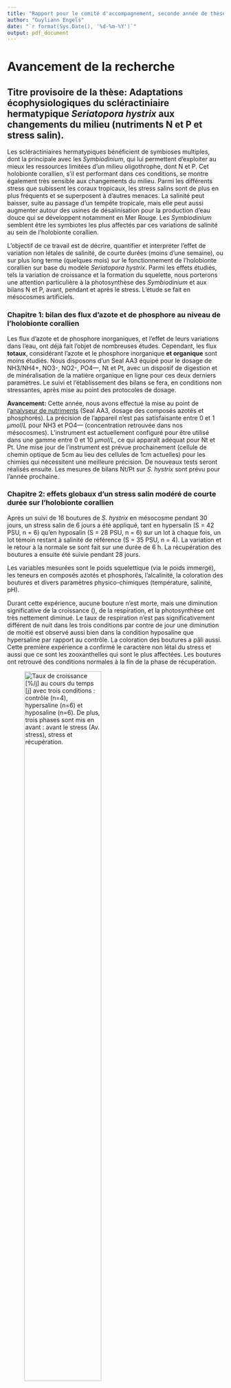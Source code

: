 ```yaml
---
title: "Rapport pour le comité d'accompagnement, seconde année de thèse"
author: "Guyliann Engels"
date: "`r format(Sys.Date(), '%d-%m-%Y')`"
output: pdf_document
---
```


# Avancement de la recherche

## Titre provisoire de la thèse: Adaptations écophysiologiques du scléractiniaire hermatypique _Seriatopora hystrix_ aux changements du milieu (nutriments N et P et stress salin).

Les scléractiniaires hermatypiques bénéficient de symbioses multiples, dont la principale avec les _Symbiodinium_, qui lui permettent d'exploiter au mieux les ressources limitées d'un milieu oligothrophe, dont N et P. Cet holobionte corallien, s'il est performant dans ces conditions, se montre également très sensible aux changements du milieu. Parmi les différents stress que subissent les coraux tropicaux, les stress salins sont de plus en plus fréquents et se superposent à d'autres menaces. La salinité peut baisser, suite au passage d'un tempête tropicale, mais elle peut aussi augmenter autour des usines de désalinisation pour la production d'eau douce qui se développent notamment en Mer Rouge. Les _Symbiodinium_ semblent être les symbiotes les plus affectés par ces variations de salinité au sein de l'holobionte corallien.

L'objectif de ce travail est de décrire, quantifier et interpréter l'effet de variation non létales de salinité, de courte durées (moins d'une semaine), ou sur plus long terme (quelques mois) sur le fonctionnement de l'holobionte corallien sur base du modèle _Seriatopora hystrix_. Parmi les effets étudiés, tels la variation de croissance et la formation du squelette, nous porterons une attention particulière à la photosynthèse des _Symbiodinium_ et aux bilans N et P, avant, pendant et après le stress. L'étude se fait en mésocosmes artificiels.


### Chapitre 1: bilan des flux d'azote et de phosphore au niveau de l'holobionte corallien

Les flux d'azote et de phosphore inorganiques, et l'effet de leurs variations dans l'eau, ont déjà fait l'objet de nombreuses études. Cependant, les flux **totaux**, considérant l'azote et le phosphore inorganique **et organique** sont moins étudiés. Nous disposons d'un Seal AA3 équipé pour le dosage de NH3/NH4+, NO3-, NO2-, PO4---, Nt et Pt, avec un disposif de digestion et de minéralisation de la matière organique en ligne pour ces deux derniers paramètres. Le suivi et l'établissement des bilans se fera, en conditions non stressantes, après mise au point des protocoles de dosage.

**Avancement:** Cette année, nous avons effectué la mise au point de l'[analyseur de nutriments](https://github.com/EcoNum/protocol_seal_aa3) (Seal AA3, dosage des composés azotés et phosphorés). La précision de l'appareil n'est pas satisfaisante entre 0 et 1 $\mu mol/L$ pour NH3 et PO4--- (concentration retrouvée dans nos mésocosmes). L'instrument est actuellement configuré pour être utilisé dans une gamme entre 0 et 10 $\mu mol/L$, ce qui apparaît adéquat pour Nt et Pt. Une mise jour de l'instrument est prévue prochainement (cellule de chemin optique de 5cm au lieu des cellules de 1cm actuelles) pour les chimies qui nécessitent une meilleure précision. De nouveaux tests seront réalisés ensuite. Les mesures de bilans Nt/Pt sur _S. hystrix_ sont prévu pour l'année prochaine. 


### Chapitre 2: effets globaux d'un stress salin modéré de courte durée sur l'holobionte corallien

Après un suivi de 16 boutures de _S. hystrix_ en mésocosme pendant 30 jours, un stress salin de 6 jours a été appliqué, tant en hypersalin (S = 42 PSU, n = 6) qu'en hyposalin (S = 28 PSU, n = 6) sur un lot à chaque fois, un lot témoin restant à salinité de référence (S = 35 PSU, n = 4). La variation et le retour à la normale se sont fait sur une durée de 6 h. La récupération des boutures a ensuite été suivie pendant 28 jours.

Les variables mesurées sont le poids squelettique (via le poids immergé), les teneurs en composés azotés et phosphorés, l'alcalinité, la coloration des boutures et divers paramètres physico-chimiques (température, salinité, pH).

Durant cette expérience, aucune bouture n'est morte, mais une diminution significative de la croissance (\autoref{growth_plot}), de la respiration, et la photosynthèse ont très nettement diminué. Le taux de respiration n'est pas significativement différent de nuit dans les trois conditions par contre de jour une diminution de moitié est observé aussi bien dans la condition hyposaline que hypersaline par rapport au contrôle. La coloration des boutures a pâli aussi. Cette première expérience a confirmé le caractère non létal du stress et aussi que ce sont les zooxanthelles qui sont le plus affectées. Les boutures ont retrouvé des conditions normales à la fin de la phase de récupération.

![Taux de croissance [%/j] au cours du temps [j] avec trois conditions : contrôle (n=4), hypersaline (n=6) et hyposaline (n=6). De plus, trois phases sont mis en avant : avant le stress (Av. stress), stress et récupération. \label{growth_plot}](figure/plot1_red.png){width="65%"}

Le stress hypersalin a produit des effets plus marqués que le stress hyposalin, démontrant ainsi le danger important de l'établissement d'usines de désalinisation à proximité de récifs coralliens tropicaux.

**Avancement:** Cette première expérience fera l'objet d'une publication. Elle doit être suivie d'une seconde expérience sur plus long-terme (chapitre III). Nous avons particulièrement soigné le suivi de croissance des boutures en mésocosmes  [suivi de la croissance via le poids immergé](https://github.com/EcoNum/coral_growth001), et des outils logiciels ont été mis au point pour faciliter le suivant d'un grand nombre de boutures de manière efficace. Cela sera utile pour toute la suite de la partie expérimentale de ce travail.


### Chapitre 3: effet d'un stress salin de plusieurs mois sur l'holobionte corallien

Etant donné que ce sont manifestement les zooxanthelles qui sont les plus affectées, une étude plus poussée de la photosynthèse est prévue. Pour se faire, lors de cette seconde expérience, nous étudierons le fonctionnement du photosystème II en particulier à l'aide de fluorimétrie PAM (Waltz min-PAM I), ainsi que d'un Waltz imaging PAM qui pourra montrer une éventuelle hétérogénéité spatiale à la surface de la bouture au niveau de l'activité photosynthétique des zooxanthelles. Le protocole expérimental sera le même, mais avec 2 à 3 fois plus de boutures (en fonction des disponibilités).

Toujours afin d'étudier la photosynthèse, et notamment pour pouvoir quantifier la photosynthèse brute, nous souhaitons pouvoir utiliser la méthode de shift lumière-obscurité à l'aide d'une [microoptode à oxygène ultra-rapide PyroScience](https://github.com/EcoNum/oxygen_microsensors). Malheureusement, pour l'instant, les essais n'ont pas donnés de résultats utilisables.

**Avancement:** Nous voulons essayer un autre protocole avec la microoptode oxygène avant de commencer l'expérience. Si nous n'arrivons pas à mesurer la photosynthèse brute de manière suffisamment précise, nous lancerons l'expérience sans cette mesure dans deux ans.


### Chapitre 4: effet d'un stress salin sur les bilans Nt et Pt chez l'holobionte corallien

Ce chapitre visera à approfondir la compréhension des mécanismes qui se déroulent au sein de l'holobionte corallien durant le stress salin, et après, pendant la période de récupération. Nous profiterons du bilan Nt/Pt du chapitre 1 et son protocole de mesure et le combinerons avec une expérience de stress salin ciblée, en fonction des résultats obtenus dans le chapitre 3.

**Avancement:** Ce travail est prévu en quatrième année de thèse.

A noter que la thèse est prévue de s’étaler sur 6 ans (assistant) et que ce bilan est réalisé après 1 an et demi.

De manière transversale, ces recherches se veulent reproductibles et en accord avec l'Open Science. L'ensemble des notebooks, des rapports, des données est diffusé en libre accès via une [organisation sur Github](https://github.com/EcoNum) (<https://github.com/EcoNum>). Ces notions ont été acquises dans le cadre de ma recherche et de l'enseignement des nouveaux cours de Sciences de données biologiques (remplaçant les cours de Biostatistique).


# Publications et communications scientifiques

## Publications 

Une publication est en préparation concernant le chapitre 2.


## Présentation

- Grosjean Philippe, Engels Guyliann, "Est-il possible d’améliorer encore la courbe d’apprentissage de R au delà de tidyverse? Les packages flow et chart." in "Septièmes rencontres R" , Rennes, France (2018)

- Richir Jonathan, Abadie Arnaud, Borges Alberto, Champenois Willy, Santos Rui, Silva Joa, Walz Steffen, Lejeune Pierre, Engels Guyliann, Gobert Sylvie, "Etude de la photosynthèse de _Posidonia oceanica_ par fluorimétrie modulée" in "Workshop STARECAPMED" , Calvi, France (2018)

## Poster

- Engels Guyliann, Georges Nadège, Conotte Raphaël, Batigny Antoine, Grosjean Philippe, "Réponses écophysiologiques de _Seriatopora hystrix_ (Dana, 1846) lors de stress hypo- et hypersalin" in "Mardi des Chercheurs" , Mons, Belgique (2019)
2018

- Engels Guyliann, Georges Nadège, Conotte Raphaël, Batigny Antoine, Grosjean Philippe, "Ecophysiological responses of _Seriatopora hystrix_ (Dana, 1846) to short-term hypo- and hypersaline stress" in "The 25th Benelux congress of Zoology, “Zoology in the Anthropocene”" , Anvers, Belgique (2018)

- Engels Guyliann, Grosjean Philippe, "Introduction de nouveaux outils (learn, GitHub Classroom,...) dans les cours de Science des données en biologie" in "Septièmes rencontres R" , Rennes, France (2018)
2017


## Activités supplémentaires valorisables pour la formation doctorale

- C.I.B.I.M. (présence) [préciser date] Présence à le conférence annuelle du Centre Interuniversitaire de Biologie Marine à Louvain La Neuve 2017.

- Formation sur le deep learning. Formation d'1/2 journée sur le deep learning durant la septièmes rencontres R (Rennes, France) [préciser date]
